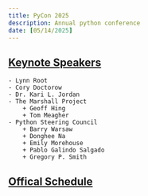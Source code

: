 ```yaml
---
title: PyCon 2025
description: Annual python conference
date: [05/14/2025]
---
```


## [Keynote Speakers](https://us.pycon.org/2025/about/keynote-speakers/)

    - Lynn Root
    - Cory Doctorow
    - Dr. Kari L. Jordan
    - The Marshall Project
        + Geoff Hing
        + Tom Meagher
    - Python Steering Council
        + Barry Warsaw
        + Donghee Na
        + Emily Morehouse
        + Pablo Galindo Salgado
        + Gregory P. Smith


## [Offical Schedule](https://us.pycon.org/2025/schedule/)